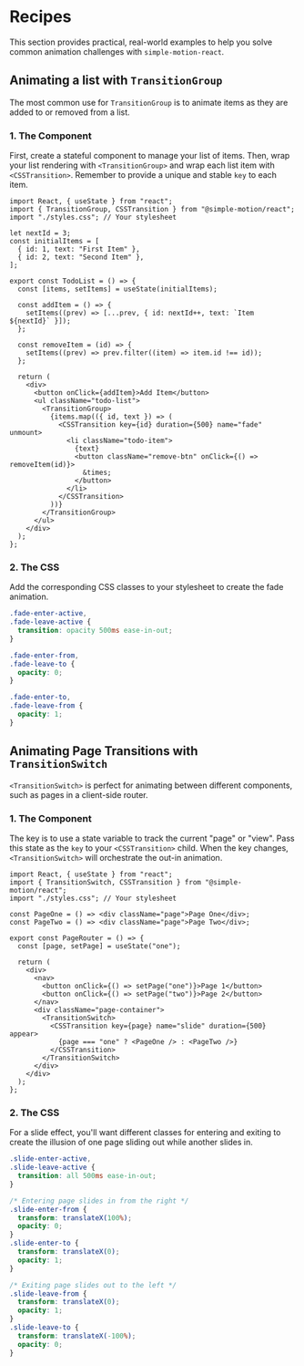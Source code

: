 
<Meta title="Recipes" />

# Recipes

This section provides practical, real-world examples to help you solve common animation challenges with `simple-motion-react`.

## Animating a list with `TransitionGroup`

The most common use for `TransitionGroup` is to animate items as they are added to or removed from a list.

### 1. The Component

First, create a stateful component to manage your list of items. Then, wrap your list rendering with `<TransitionGroup>` and wrap each list item with `<CSSTransition>`. Remember to provide a unique and stable `key` to each item.

```tsx
import React, { useState } from "react";
import { TransitionGroup, CSSTransition } from "@simple-motion/react";
import "./styles.css"; // Your stylesheet

let nextId = 3;
const initialItems = [
  { id: 1, text: "First Item" },
  { id: 2, text: "Second Item" },
];

export const TodoList = () => {
  const [items, setItems] = useState(initialItems);

  const addItem = () => {
    setItems((prev) => [...prev, { id: nextId++, text: `Item ${nextId}` }]);
  };

  const removeItem = (id) => {
    setItems((prev) => prev.filter((item) => item.id !== id));
  };

  return (
    <div>
      <button onClick={addItem}>Add Item</button>
      <ul className="todo-list">
        <TransitionGroup>
          {items.map(({ id, text }) => (
            <CSSTransition key={id} duration={500} name="fade" unmount>
              <li className="todo-item">
                {text}
                <button className="remove-btn" onClick={() => removeItem(id)}>
                  &times;
                </button>
              </li>
            </CSSTransition>
          ))}
        </TransitionGroup>
      </ul>
    </div>
  );
};
```

### 2. The CSS

Add the corresponding CSS classes to your stylesheet to create the fade animation.

```css
.fade-enter-active,
.fade-leave-active {
  transition: opacity 500ms ease-in-out;
}

.fade-enter-from,
.fade-leave-to {
  opacity: 0;
}

.fade-enter-to,
.fade-leave-from {
  opacity: 1;
}
```

## Animating Page Transitions with `TransitionSwitch`

`<TransitionSwitch>` is perfect for animating between different components, such as pages in a client-side router.

### 1. The Component

The key is to use a state variable to track the current "page" or "view". Pass this state as the `key` to your `<CSSTransition>` child. When the key changes, `<TransitionSwitch>` will orchestrate the out-in animation.

```tsx
import React, { useState } from "react";
import { TransitionSwitch, CSSTransition } from "@simple-motion/react";
import "./styles.css"; // Your stylesheet

const PageOne = () => <div className="page">Page One</div>;
const PageTwo = () => <div className="page">Page Two</div>;

export const PageRouter = () => {
  const [page, setPage] = useState("one");

  return (
    <div>
      <nav>
        <button onClick={() => setPage("one")}>Page 1</button>
        <button onClick={() => setPage("two")}>Page 2</button>
      </nav>
      <div className="page-container">
        <TransitionSwitch>
          <CSSTransition key={page} name="slide" duration={500} appear>
            {page === "one" ? <PageOne /> : <PageTwo />}
          </CSSTransition>
        </TransitionSwitch>
      </div>
    </div>
  );
};
```

### 2. The CSS

For a slide effect, you'll want different classes for entering and exiting to create the illusion of one page sliding out while another slides in.

```css
.slide-enter-active,
.slide-leave-active {
  transition: all 500ms ease-in-out;
}

/* Entering page slides in from the right */
.slide-enter-from {
  transform: translateX(100%);
  opacity: 0;
}
.slide-enter-to {
  transform: translateX(0);
  opacity: 1;
}

/* Exiting page slides out to the left */
.slide-leave-from {
  transform: translateX(0);
  opacity: 1;
}
.slide-leave-to {
  transform: translateX(-100%);
  opacity: 0;
}
```
